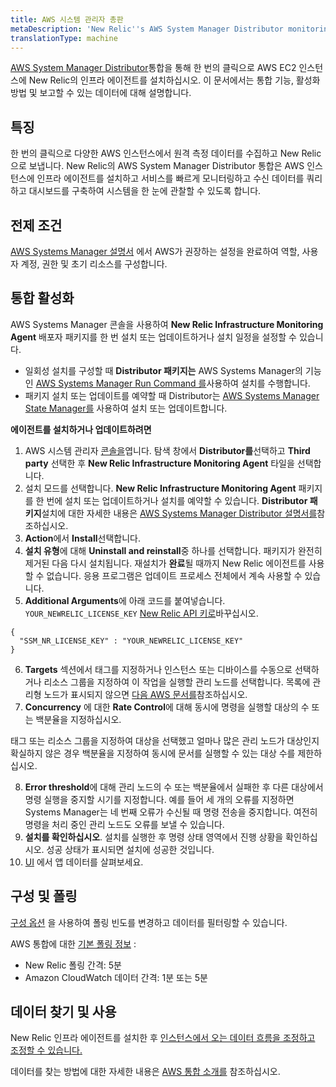 ```yaml
---
title: AWS 시스템 관리자 총판
metaDescription: 'New Relic''s AWS System Manager Distributor monitoring integration: what data it reports, and how to enable it.'
translationType: machine
---
```


[AWS System Manager Distributor](https://docs.aws.amazon.com/systems-manager/latest/userguide/distributor.html)통합을 통해 한 번의 클릭으로 AWS EC2 인스턴스에 New Relic의 인프라 에이전트를 설치하십시오. 이 문서에서는 통합 기능, 활성화 방법 및 보고할 수 있는 데이터에 대해 설명합니다.

## 특징

한 번의 클릭으로 다양한 AWS 인스턴스에서 원격 측정 데이터를 수집하고 New Relic으로 보냅니다. New Relic의 AWS System Manager Distributor 통합은 AWS 인스턴스에 인프라 에이전트를 설치하고 서비스를 빠르게 모니터링하고 수신 데이터를 쿼리하고 대시보드를 구축하여 시스템을 한 눈에 관찰할 수 있도록 합니다.

## 전제 조건

[AWS Systems Manager 설명서](https://docs.aws.amazon.com/systems-manager/latest/userguide/systems-manager-setting-up.html) 에서 AWS가 권장하는 설정을 완료하여 역할, 사용자 계정, 권한 및 초기 리소스를 구성합니다.

## 통합 활성화

AWS Systems Manager 콘솔을 사용하여 **New Relic Infrastructure Monitoring Agent** 배포자 패키지를 한 번 설치 또는 업데이트하거나 설치 일정을 설정할 수 있습니다.

* 일회성 설치를 구성할 때 **Distributor 패키지는** AWS Systems Manager의 기능인 [AWS Systems Manager Run Command 를](https://docs.aws.amazon.com/systems-manager/latest/userguide/run-command.html)사용하여 설치를 수행합니다.
* 패키지 설치 또는 업데이트를 예약할 때 Distributor는 [AWS Systems Manager State Manager를](https://docs.aws.amazon.com/systems-manager/latest/userguide/systems-manager-state.html) 사용하여 설치 또는 업데이트합니다.

**에이전트를 설치하거나 업데이트하려면**

1. AWS 시스템 관리자 [콘솔을](https://console.aws.amazon.com/systems-manager)엽니다. 탐색 창에서 **Distributor를**선택하고 **Third party** 선택한 후 **New Relic Infrastructure Monitoring Agent** 타일을 선택합니다.
2. 설치 모드를 선택합니다. **New Relic Infrastructure Monitoring Agent** 패키지를 한 번에 설치 또는 업데이트하거나 설치를 예약할 수 있습니다. **Distributor 패키지**설치에 대한 자세한 내용은 [AWS Systems Manager Distributor 설명서를](https://docs.aws.amazon.com/systems-manager/latest/userguide/distributor-working-with-packages-deploy.html)참조하십시오.
3. **Action**에서 **Install**선택합니다.
4. **설치 유형**에 대해 **Uninstall and reinstall**중 하나를 선택합니다. 패키지가 완전히 제거된 다음 다시 설치됩니다. 재설치가 **완료**될 때까지 New Relic 에이전트를 사용할 수 없습니다. 응용 프로그램은 업데이트 프로세스 전체에서 계속 사용할 수 있습니다.
5. **Additional Arguments**에 아래 코드를 붙여넣습니다. `YOUR_NEWRELIC_LICENSE_KEY` [New Relic API 키로](https://docs.newrelic.com/docs/apis/intro-apis/new-relic-api-keys)바꾸십시오.

```
{
  "SSM_NR_LICENSE_KEY" : "YOUR_NEWRELIC_LICENSE_KEY"
}

```

6. **Targets** 섹션에서 태그를 지정하거나 인스턴스 또는 디바이스를 수동으로 선택하거나 리소스 그룹을 지정하여 이 작업을 실행할 관리 노드를 선택합니다. 목록에 관리형 노드가 표시되지 않으면 [다음 AWS 문서를](https://docs.aws.amazon.com/systems-manager/latest/userguide/troubleshooting-managed-instances.html)참조하십시오.
7. **Concurrency** 에 대한 **Rate Control**에 대해 동시에 명령을 실행할 대상의 수 또는 백분율을 지정하십시오.

<Callout variant="tip">
  태그 또는 리소스 그룹을 지정하여 대상을 선택했고 얼마나 많은 관리 노드가 대상인지 확실하지 않은 경우 백분율을 지정하여 동시에 문서를 실행할 수 있는 대상 수를 제한하십시오.
</Callout>

8. **Error threshold**에 대해 관리 노드의 수 또는 백분율에서 실패한 후 다른 대상에서 명령 실행을 중지할 시기를 지정합니다. 예를 들어 세 개의 오류를 지정하면 Systems Manager는 네 번째 오류가 수신될 때 명령 전송을 중지합니다. 여전히 명령을 처리 중인 관리 노드도 오류를 보낼 수 있습니다.
9. **설치를 확인하십시오**. 설치를 실행한 후 명령 상태 영역에서 진행 상황을 확인하십시오. 성공 상태가 표시되면 설치에 성공한 것입니다.
10. [UI](one.newrelic.com) 에서 앱 데이터를 살펴보세요.

## 구성 및 폴링

[구성 옵션](/docs/integrations/new-relic-integrations/getting-started/configure-polling-frequency-data-collection-cloud-integrations) 을 사용하여 폴링 빈도를 변경하고 데이터를 필터링할 수 있습니다.

AWS 통합에 대한 [기본 폴링 정보](/docs/infrastructure/amazon-integrations/aws-integrations-list/aws-polling-intervals-infrastructure-integrations) :

* New Relic 폴링 간격: 5분
* Amazon CloudWatch 데이터 간격: 1분 또는 5분

## 데이터 찾기 및 사용

New Relic 인프라 에이전트를 설치한 후 [인스턴스에서 오는 데이터 흐름을 조정하고 조정할 수 있습니다.](/docs/infrastructure/infrastructure-monitoring/get-started/get-started-infrastructure-monitoring)

데이터를 찾는 방법에 대한 자세한 내용은 [AWS 통합 소개를](/docs/infrastructure/amazon-integrations/get-started/introduction-aws-integrations/#insights) 참조하십시오.